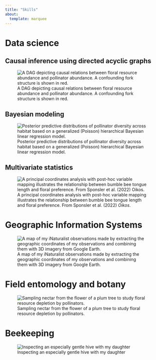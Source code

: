 ```yaml
---
title: "Skills"
about: 
  template: marquee
---
```


# Data science

## Causal inference using directed acyclic graphs

![A DAG depicting causal relations between floral resource abundance and pollinator abundance. A confounding fork structure is shown in red.](dag.png)

## Bayesian modeling

![Posterior predictive distributions of pollinator diversity across habitat based on a generalized (Poisson) hierarchical Bayesian linear regression model.](bayes.png)

## Multivariate statistics

![A principal coordinates analysis with post-hoc variable mapping illustrates the relationship between bumble bee tongue length and floral preference. From Sponsler et al. (2022) *Oikos*.](multivariate.png)

# Geographic Information Systems

![A map of my iNaturalist observations made by extracting the geographic coordinates of my observations and combining them with 3D imagery from Google Earth.](iNat_GE.png)

# Field entomology and botany

![Sampling nectar from the flower of a plum tree to study floral resource depletion by pollinators.](nectar.jpg)

# Beekeeping

![Inspecting an especially gentle hive with my daughter](beekeeping.jpg)
